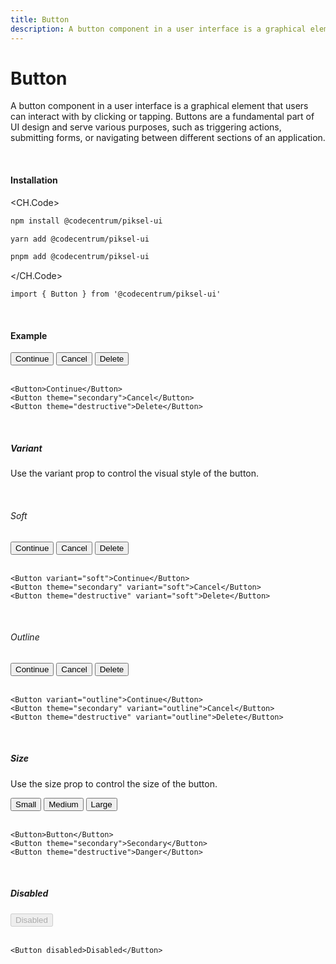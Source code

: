 ```yaml
---
title: Button
description: A button component in a user interface is a graphical element that users can interact with by clicking or tapping. Buttons are a fundamental part of UI design and serve various purposes, such as triggering actions, submitting forms, or navigating between different sections of an application.
---
```


# Button

A button component in a user interface is a graphical element that users can interact with by clicking or tapping. Buttons are a fundamental part of UI design and serve various purposes, such as triggering actions, submitting forms, or navigating between different sections of an application.

<br />

#### Installation

<CH.Code>
```bash npm
npm install @codecentrum/piksel-ui
```

```bash yarn
yarn add @codecentrum/piksel-ui
```

```bash pnpm
pnpm add @codecentrum/piksel-ui
```

</CH.Code>

```tsx page.tsx
import { Button } from '@codecentrum/piksel-ui'
```

<br />

#### Example

<div className="flex items-center space-x-4 mt-4">
  <Button>Continue</Button>
  <Button theme="secondary">Cancel</Button>
  <Button theme="destructive">Delete</Button>
</div>

<br />


```tsx example.tsx
<Button>Continue</Button>
<Button theme="secondary">Cancel</Button>
<Button theme="destructive">Delete</Button>
```

<br />

##### Variant
Use the variant prop to control the visual style of the button.

<br />


###### Soft

<div className="flex items-center space-x-4 mt-4">
  <Button variant="soft">Continue</Button>
  <Button theme="secondary" variant="soft">Cancel</Button>
  <Button theme="destructive" variant="soft">Delete</Button>
</div>

<br />


```tsx soft.tsx
<Button variant="soft">Continue</Button>
<Button theme="secondary" variant="soft">Cancel</Button>
<Button theme="destructive" variant="soft">Delete</Button>
```

<br />

###### Outline

<div className="flex items-center space-x-4 mt-4">
  <Button variant="outline">Continue</Button>
  <Button theme="secondary" variant="outline">Cancel</Button>
  <Button theme="destructive" variant="outline">Delete</Button>
</div>

<br />

```tsx outline.tsx
<Button variant="outline">Continue</Button>
<Button theme="secondary" variant="outline">Cancel</Button>
<Button theme="destructive" variant="outline">Delete</Button>
```

<br />

##### Size
Use the size prop to control the size of the button.


<div className="flex items-center space-x-4 mt-4">
  <Button size="small" theme="secondary">Small</Button>
  <Button theme="secondary">Medium</Button>
  <Button size="large" theme="secondary">Large</Button>
</div>

<br />


```tsx size.tsx
<Button>Button</Button>
<Button theme="secondary">Secondary</Button>
<Button theme="destructive">Danger</Button>
```


<br />

##### Disabled

<div className="flex items-center space-x-4">
  <Button disabled>Disabled</Button>
</div>

<br />


```tsx disabled.tsx
<Button disabled>Disabled</Button>
```